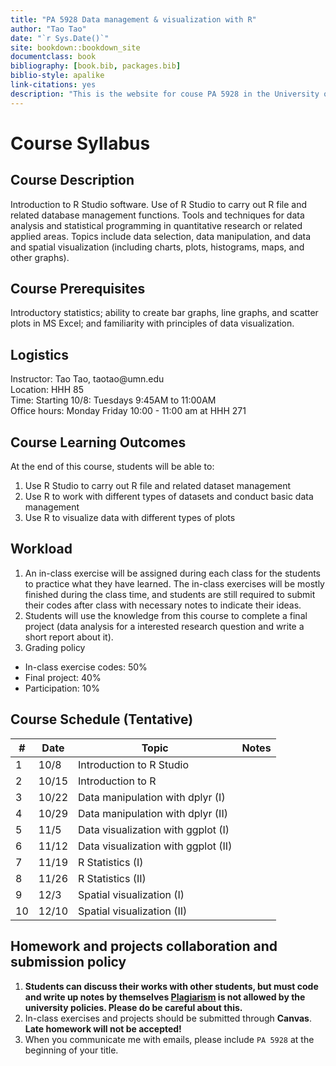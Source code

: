 ```yaml
--- 
title: "PA 5928 Data management & visualization with R"
author: "Tao Tao"
date: "`r Sys.Date()`"
site: bookdown::bookdown_site
documentclass: book
bibliography: [book.bib, packages.bib]
biblio-style: apalike
link-citations: yes
description: "This is the website for couse PA 5928 in the University of Minnesota"
---
```


# Course Syllabus

## Course Description

Introduction to R Studio software. Use of R Studio to carry out R file and related database management functions. Tools and techniques for data analysis and statistical programming in quantitative research or related applied areas. Topics include data selection, data manipulation, and data and spatial visualization (including charts, plots, histograms, maps, and other graphs). 

## Course Prerequisites

Introductory statistics; ability to create bar graphs, line graphs, and scatter plots in MS Excel; and familiarity with principles of data visualization.

## Logistics

Instructor: Tao Tao, taotao@umn.edu  
Location: HHH 85  
Time: Starting 10/8: Tuesdays 9:45AM to 11:00AM   
Office hours: Monday Friday 10:00 - 11:00 am at HHH 271

## Course Learning Outcomes

At the end of this course, students will be able to:

1. Use R Studio to carry out R file and related dataset management
2. Use R to work with different types of datasets and conduct basic data management
3. Use R to visualize data with different types of plots

## Workload

1. An in-class exercise will be assigned during each class for the students to practice what they have learned. The in-class exercises will be mostly finished during the class time, and students are still required to submit their codes after class with necessary notes to indicate their ideas.
2. Students will use the knowledge from this course to complete a final project (data analysis for a interested research question and write a short report about it).
3. Grading policy

* In-class exercise codes: 50%
* Final project: 40%
* Participation: 10%

## Course Schedule (Tentative)


| #  | Date  | Topic                               | Notes |
|----|-------|-------------------------------------|-------|
| 1  | 10/8  | Introduction to R Studio            |       |
| 2  | 10/15 | Introduction to R                   |       |
| 3  | 10/22 | Data manipulation with dplyr (I)    |       |
| 4  | 10/29 | Data manipulation with dplyr (II)   |       |
| 5  | 11/5  | Data visualization with ggplot (I)  |       |
| 6  | 11/12 | Data visualization with ggplot (II) |       |
| 7  | 11/19 | R Statistics (I)                    |       |
| 8  | 11/26 | R Statistics (II)                   |       |
| 9  | 12/3  | Spatial visualization (I)           |       |
| 10 | 12/10 | Spatial visualization (II)          |       |

## Homework and projects collaboration and submission policy

1. **Students can discuss their works with other students, but must code and write up notes by themselves [Plagiarism](https://communitystandards.umn.edu/content/plagiarism) is not allowed by the university policies. Please do be careful about this.**
2. In-class exercises and projects should be submitted through **Canvas**. **Late homework will not be accepted!**
3. When you communicate me with emails, please include ``PA 5928`` at the beginning of your title.